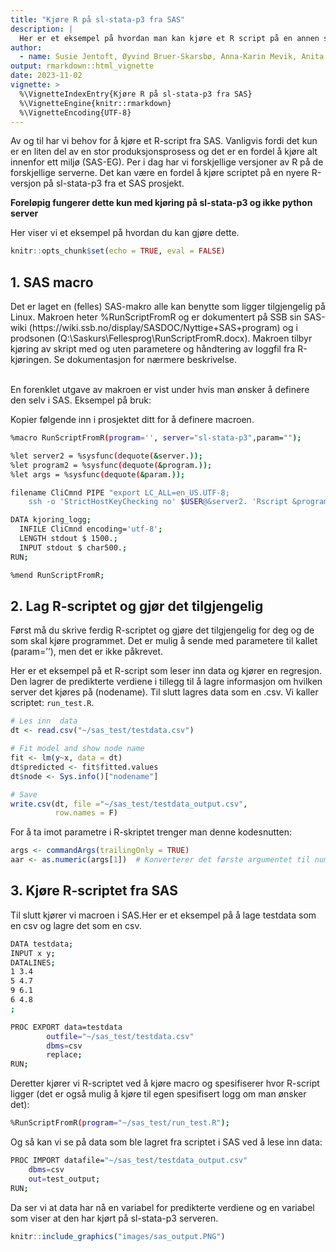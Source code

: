 ```yaml
---
title: "Kjøre R på sl-stata-p3 fra SAS"
description: |
  Her er et eksempel på hvordan man kan kjøre et R script på en annen server fra SAS 
author:
  - name: Susie Jentoft, Øyvind Bruer-Skarsbø, Anna-Karin Mevik, Anita Cecilie Dal
output: rmarkdown::html_vignette
date: 2023-11-02
vignette: >
  %\VignetteIndexEntry{Kjøre R på sl-stata-p3 fra SAS}
  %\VignetteEngine{knitr::rmarkdown}
  %\VignetteEncoding{UTF-8}
---
```


Av og til har vi behov for å kjøre et R-script fra SAS. Vanligvis fordi det kun er en liten del av en stor produksjonsprosess og det er en fordel å kjøre alt innenfor ett miljø (SAS-EG). Per i dag har vi forskjellige versjoner av R på de forskjellige serverne. Det kan være en fordel å kjøre scriptet på en nyere R-versjon på sl-stata-p3 fra et SAS prosjekt. 

**Foreløpig fungerer dette kun med kjøring på sl-stata-p3 og ikke python server**

Her viser vi et eksempel på hvordan du kan gjøre dette. 

```r
knitr::opts_chunk$set(echo = TRUE, eval = FALSE)
```
## 1. SAS macro
Det er laget en (felles) SAS-makro alle kan benytte som ligger tilgjengelig på Linux. Makroen heter %RunScriptFromR og er dokumentert på SSB sin SAS-wiki (https://wiki.ssb.no/display/SASDOC/Nyttige+SAS+program) og i prodsonen (Q:\\Saskurs\\Fellesprog\\RunScriptFromR.docx). Makroen tilbyr kjøring av skript med og uten parametere og håndtering av loggfil fra R-kjøringen. Se dokumentasjon for nærmere beskrivelse.

<br>
En forenklet utgave av makroen er vist under hvis man ønsker å definere den selv i SAS. Eksempel på bruk:

Kopier følgende inn i prosjektet ditt for å definere macroen.

```bash
%macro RunScriptFromR(program='', server="sl-stata-p3",param="");

%let server2 = %sysfunc(dequote(&server.));
%let program2 = %sysfunc(dequote(&program.));
%let args = %sysfunc(dequote(&param.));

filename CliCmnd PIPE "export LC_ALL=en_US.UTF-8;
    ssh -o 'StrictHostKeyChecking no' $USER@&server2. 'Rscript &program2. &args. '";

DATA kjoring_logg;
  INFILE CliCmnd encoding='utf-8';
  LENGTH stdout $ 1500.;
  INPUT stdout $ char500.;
RUN;

%mend RunScriptFromR;
```


## 2. Lag R-scriptet og gjør det tilgjengelig
Først må du skrive ferdig R-scriptet og gjøre det tilgjengelig for deg og de som skal kjøre programmet. Det er mulig å sende med parametere til kallet (param=''), men det er ikke påkrevet. 

Her er et eksempel på et R-script som leser inn data og kjører en regresjon. Den lagrer de predikterte verdiene i tillegg til å lagre informasjon om hvilken server det kjøres på (nodename). Til slutt lagres data som en .csv. Vi kaller scriptet: `run_test.R`. 

```r
# Les inn  data
dt <- read.csv("~/sas_test/testdata.csv")

# Fit model and show node name
fit <- lm(y~x, data = dt)
dt$predicted <- fit$fitted.values
dt$node <- Sys.info()["nodename"]

# Save
write.csv(dt, file ="~/sas_test/testdata_output.csv", 
          row.names = F)
```

For å ta imot parametre i R-skriptet trenger man denne kodesnutten:
```r
args <- commandArgs(trailingOnly = TRUE)
aar <- as.numeric(args[1])  # Konverterer det første argumentet til numerisk verdi
```


## 3. Kjøre R-scriptet fra SAS
Til slutt kjører vi macroen i SAS.Her er et eksempel på å lage testdata som en csv og lagre det som en csv.


```bash
DATA testdata;
INPUT x y;
DATALINES;
1 3.4
5 4.7
9 6.1
6 4.8
;

PROC EXPORT data=testdata
        outfile="~/sas_test/testdata.csv"
        dbms=csv
        replace;
RUN;
```


Deretter kjører vi R-scriptet ved å kjøre macro og spesifiserer hvor R-script ligger (det er også mulig å kjøre til egen spesifisert logg om man ønsker det): 

```bash
%RunScriptFromR(program="~/sas_test/run_test.R");
```
Og så kan vi se på data som ble lagret fra scriptet i SAS ved å lese inn data:

```bash
PROC IMPORT datafile="~/sas_test/testdata_output.csv"
    dbms=csv
    out=test_output;
RUN;
```

Da ser vi at data har nå en variabel for predikterte verdiene og en variabel som viser at den har kjørt på sl-stata-p3 serveren.

```r
knitr::include_graphics("images/sas_output.PNG")
```

